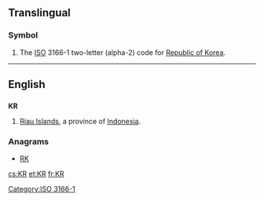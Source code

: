 ==Translingual==

===Symbol===
{{head|mul|symbol}}
# The [[ISO]] 3166-1 two-letter (alpha-2) code for [[Republic of Korea]].

[[Category:ISO 3166-1]]
----
==English==

==={{abbreviation|en}}===
'''KR'''
# [[Riau Islands]], a province of [[Indonesia]].

===Anagrams===
* [[RK#English|RK]]

[[cs:KR]]
[[et:KR]]
[[fr:KR]]